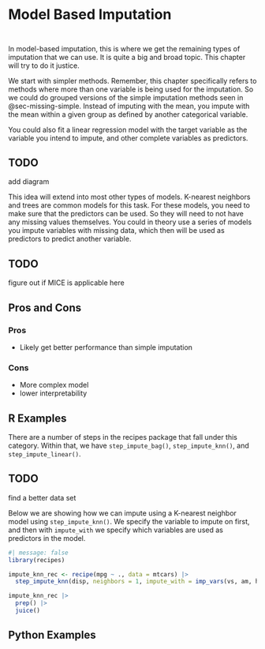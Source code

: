 # Model Based Imputation {#sec-missing-model}

::: {style="visibility: hidden; height: 0px;"}
## Model Based Imputation
:::

In model-based imputation, this is where we get the remaining types of imputation that we can use. It is quite a big and broad topic. This chapter will try to do it justice.

We start with simpler methods. Remember, this chapter specifically refers to methods where more than one variable is being used for the imputation. So we could do grouped versions of the simple imputation methods seen in @sec-missing-simple. Instead of imputing with the mean, you impute with the mean within a given group as defined by another categorical variable.

You could also fit a linear regression model with the target variable as the variable you intend to impute, and other complete variables as predictors.

::: {.callout-caution}
# TODO

add diagram
:::

This idea will extend into most other types of models. K-nearest neighbors and trees are common models for this task. For these models, you need to make sure that the predictors can be used. So they will need to not have any missing values themselves. You could in theory use a series of models you impute variables with missing data, which then will be used as predictors to predict another variable.

::: {.callout-caution}
# TODO

figure out if MICE is applicable here
:::

## Pros and Cons

### Pros

- Likely get better performance than simple imputation

### Cons

- More complex model
- lower interpretability

## R Examples

There are a number of steps in the recipes package that fall under this category. Within that, we have `step_impute_bag()`, `step_impute_knn()`, and `step_impute_linear()`.

::: {.callout-caution}
# TODO

find a better data set
:::

Below we are showing how we can impute using a K-nearest neighbor model using `step_impute_knn()`. We specify the variable to impute on first, and then with `impute_with` we specify which variables are used as predictors in the model.

```r
#| message: false
library(recipes)

impute_knn_rec <- recipe(mpg ~ ., data = mtcars) |>
  step_impute_knn(disp, neighbors = 1, impute_with = imp_vars(vs, am, hp, drat))

impute_knn_rec |>
  prep() |>
  juice()
```

## Python Examples
